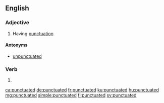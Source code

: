 ==English==

===Adjective===
{{en-adj}}

# Having [[punctuation]]

====Antonyms====
* [[unpunctuated]]

===Verb===
{{head|en|verb form}}

# {{en-past of|punctuate}}

[[ca:punctuated]]
[[de:punctuated]]
[[fr:punctuated]]
[[ku:punctuated]]
[[hu:punctuated]]
[[mg:punctuated]]
[[simple:punctuated]]
[[fi:punctuated]]
[[sv:punctuated]]